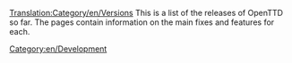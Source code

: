 [[Translation:Category/en/Versions]]
This is a list of the releases of OpenTTD so far.  The pages contain information on the main fixes and features for each.

[[Category:en/Development]]
